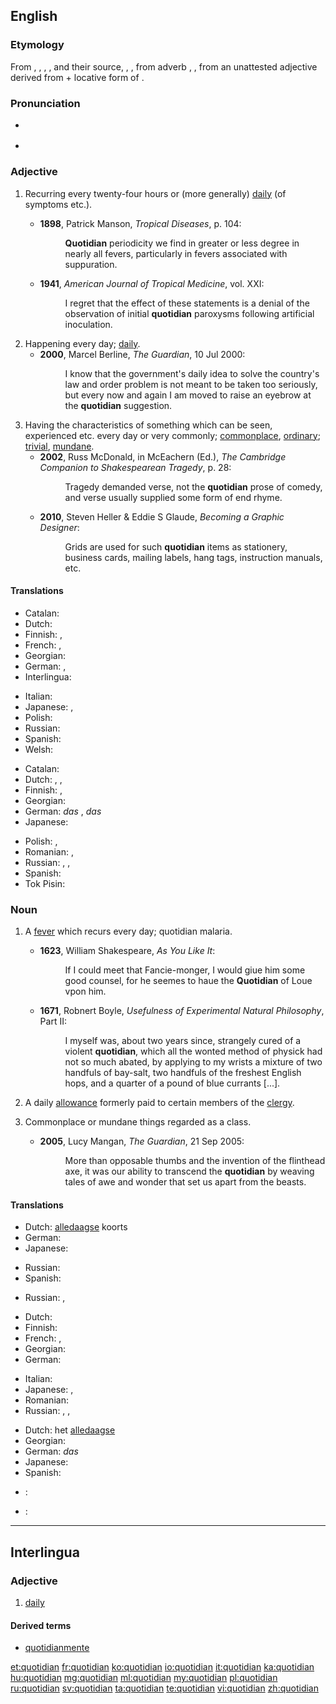 ==English==

{{was wotd|2011|June|3}}

===Etymology===
From {{etyl|xno}} {{term|cotidian}}, {{term|cotidien}}, {{etyl|frm}} {{term|cotidian}}, {{term|cotidien}}, and their source, {{etyl|la}} {{term|cottidianus|cottīdiānus}}, {{term|quotidianus|quōtīdiānus|happening every day|lang=la}}, from adverb {{term|cottidie|cottīdiē}}, {{term|quotidie|quōtīdiē|every day, daily|lang=la}}, from an unattested adjective derived from {{term|quot||how many|lang=la}} + locative form of {{term|dies|diēs|day|lang=la}}.

===Pronunciation===
* {{a|UK}} {{IPA|/kwəˈtɪdɪən/}}
* {{audio|en-us-quotidian.ogg|Audio (US)}}

===Adjective===
{{en-adj}}

# {{medicine}} Recurring every twenty-four hours or (more generally) [[daily]] (of symptoms etc.). {{defdate|from 14th c.}}
#* '''1898''', Patrick Manson, ''Tropical Diseases'', p. 104:
#*: '''Quotidian''' periodicity we find in greater or less degree in nearly all fevers, particularly in fevers associated with suppuration.
#* '''1941''', ''American Journal of Tropical Medicine'', vol. XXI:
#*: I regret that the effect of these statements is a denial of the observation of initial '''quotidian''' paroxysms following artificial inoculation.
# Happening every day; [[daily]]. {{defdate|from 15th c.}}
#* '''2000''', Marcel Berline, ''The Guardian'', 10 Jul 2000:
#*: I know that the government's daily idea to solve the country's law and order problem is not meant to be taken too seriously, but every now and again I am moved to raise an eyebrow at the '''quotidian''' suggestion.
# Having the characteristics of something which can be seen, experienced etc. every day or very commonly; [[commonplace]], [[ordinary]]; [[trivial]], [[mundane]]. {{defdate|from 15th c.}}
#* '''2002''', Russ McDonald, in McEachern (Ed.), ''The Cambridge Companion to Shakespearean Tragedy'', p. 28:
#*: Tragedy demanded verse, not the '''quotidian''' prose of comedy, and verse usually supplied some form of end rhyme.
#* '''2010''', Steven Heller & Eddie S Glaude, ''Becoming a Graphic Designer'':
#*: Grids are used for such '''quotidian''' items as stationery, business cards, mailing labels, hang tags, instruction manuals, etc.

====Translations====
{{trans-top|daily}}
* Catalan: {{t-|ca|quotidià}}
* Dutch: {{t+|nl|alledaags}}
* Finnish: {{t+|fi|päivittäinen}}, {{t-|fi|jokapäiväinen}}
* French: {{t+|fr|quotidien|m}}, {{t+|fr|quotidienne|f}}
* Georgian: {{t-|ka|ყოველდღიური|tr=qoveldḡiuri|sc=Geor}}
* German: {{t+|de|alltäglich}} {{t-|de|wiederkehrend}}, {{t+|de|täglich}} {{t-|de|wiederkehrend}}
* Interlingua: {{t-|ia|quotidian}}
{{trans-mid}}
* Italian: {{t+|it|quotidiano}}
* Japanese: {{t-|ja|毎日|alt=毎日の|tr=[[まいにちの]], mainichi no}}, {{t-|ja|日課|alt=日課の|tr=[[にっかの]], nikka no}}
* Polish: {{t+|pl|codzienny}}
* Russian: {{t+|ru|ежедневный|tr=ježednévnyj}}
* Spanish: {{t-|es|cotidiano}}
* Welsh: {{t-|cy|beunyddiol}}
{{trans-bottom}}

{{trans-top|common, mundane}}
* Catalan: {{t-|ca|quotidià}}
* Dutch: {{t+|nl|alledaags}}, {{t+|nl|banaal}}, {{t+|nl|gewoon}}
* Finnish: {{t+|fi|arkipäiväinen}}, {{t-|fi|jokapäiväinen}}
* Georgian: {{t-|ka|ჩვეულებრივი|tr=č'veulebrivi|sc=Geor}}
* German: ''das'' {{t-|de|Alltägliche}}, ''das'' {{t+|de|täglich}} {{t-|de|Wiederkehrende}}
* Japanese: {{t-|ja|日常|alt=日常の|tr=[[にちじょうの]], nichijō no}}
{{trans-mid}}
* Polish: {{t+|pl|zwykły}}, {{t+|pl|zwyczajny}}
* Romanian: {{t+|ro|cotidian|m|n}}, {{t-|ro|obișnuit|m|n}}
* Russian: {{t+|ru|банальный|sc=Cyrl}}, {{t+|ru|избитый|sc=Cyrl}}, {{t+|ru|неоригинальный|sc=Cyrl}}
* Spanish: {{t-|es|cotidiano}}
* Tok Pisin: {{t-|tpi|nating}}
{{trans-bottom}}

===Noun===
{{en-noun}}

# {{medicine|now|_|rare|historical}} A [[fever]] which recurs every day; quotidian malaria. {{defdate|from 14th c.}}
#* '''1623''', William Shakespeare, ''As You Like It'':
#*: If I could meet that Fancie-monger, I would giue him some good counsel, for he seemes to haue the '''Quotidian''' of Loue vpon him.
#* '''1671''', Robnert Boyle, ''Usefulness of Experimental Natural Philosophy'', Part II:
#*: I myself was, about two years since, strangely cured of a violent '''quotidian''', which all the wonted method of physick had not so much abated, by applying to my wrists a mixture of two handfuls of bay-salt, two handfuls of the freshest English hops, and a quarter of a pound of blue currants [...].
# {{context|Anglicanism|historical}} A daily [[allowance]] formerly paid to certain members of the [[clergy]]. {{defdate|from 16th c.}}
# {{context|usually with definite article}} Commonplace or mundane things regarded as a class. {{defdate|from 20th c.}}
#* '''2005''', Lucy Mangan, ''The Guardian'', 21 Sep 2005:
#*: More than opposable thumbs and the invention of the flinthead axe, it was our ability to transcend the '''quotidian''' by weaving tales of awe and wonder that set us apart from the beasts.

====Translations====
{{trans-top|quotidian fever}}
* Dutch: [[alledaagse]] koorts
* German: {{t+|de|täglich|alt=tägliches}} {{t+|de|Fieber}}
* Japanese: {{t-|ja|毎日熱|tr=[[まいにちねつ]], mainichi-netsu}}
{{trans-mid}}
* Russian: {{t-|ru|малярия с ежедневными приступами|sc=Cyrl}}
* Spanish: {{t-|es|cotidiano}}
{{trans-bottom}}

{{trans-top|a daily allowance}}
* Russian: {{t-|ru|суточная норма рациона|tr=|sc=Cyrl}}, {{t-|ru|суточное довольствие|tr=|sc=Cyrl}}
{{trans-mid}}
{{trans-bottom}}

{{trans-top|quotidian, daily thing}}
* Dutch: {{t+|nl|alledaagse}}
* Finnish: {{t-|fi|arkipäiväisyydet|p}}
* French: {{t+|fr|banalité|f}}, {{t+|fr|quotidien|m}}
* Georgian: {{t-|ka|ყოველდღიური|tr=qoveldḡiuri|sc=Geor}}
* German: {{t+|de|Alltag|m}}
{{trans-mid}}
* Italian: {{t-|it|ferialità|f}}
* Japanese: {{t-|ja|日課|tr=[[にっか]], nikka}}, {{t-|ja|日常|tr=[[にちじょう]], nichijō}}
* Romanian: {{t+|ro|cotidian|m|n}}
* Russian: {{t+|ru|банальность|f|sc=Cyrl}}, {{t+|ru|избитость|f|sc=Cyrl}}, {{t-|ru|неоригинальность|f|sc=Cyrl}}
{{trans-bottom}}

{{checktrans-top}}
* Dutch: het [[alledaagse]]
* Georgian: {{t-|ka|ჩვეულებრივი|tr=č'veulebrivi|sc=Geor}}
* German: ''das'' {{t-|de|Alltägliche}}
* Japanese: {{t-|ja|日常|tr=[[にちじょう]], nichijō}}
* Spanish: {{t-|es|costumbrista}}
* {{ttbc|sh}}: {{t-|sh|dnevno}}
* {{ttbc|pt}}: {{t+|pt|quotidiano}}
{{trans-bottom}}

----

==Interlingua==

===Adjective===
{{ia-adj}}

# [[daily]]

====Derived terms====
* [[quotidianmente]]

[[et:quotidian]]
[[fr:quotidian]]
[[ko:quotidian]]
[[io:quotidian]]
[[it:quotidian]]
[[ka:quotidian]]
[[hu:quotidian]]
[[mg:quotidian]]
[[ml:quotidian]]
[[my:quotidian]]
[[pl:quotidian]]
[[ru:quotidian]]
[[sv:quotidian]]
[[ta:quotidian]]
[[te:quotidian]]
[[vi:quotidian]]
[[zh:quotidian]]
